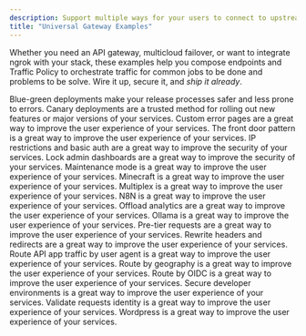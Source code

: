 ```yaml
---
description: Support multiple ways for your users to connect to upstream services with a flexible OR operator pattern.
title: "Universal Gateway Examples"
---
```


Whether you need an API gateway, multicloud failover, or want to integrate ngrok with your stack, these examples help you compose endpoints and Traffic Policy to orchestrate traffic for common jobs to be done and problems to be solve. Wire it up, secure it, and *ship it already*.

<Columns cols={2}>
  <Card title="Blue Green Deployments" icon="truck" href="/universal-gateway/examples/blue-green-deployments">
    Blue-green deployments make your release processes safer and less prone to errors.	
  </Card>
  <Card title="Canary Deployments" icon="bird" href="/universal-gateway/examples/canary-deployments">
    Canary deployments are a trusted method for rolling out new features or major versions of your services.
  </Card>
  <Card title="Custom Error Pages" icon="bug" href="/universal-gateway/examples/custom-error-pages">
    Custom error pages are a great way to improve the user experience of your services.
  </Card>
  <Card title="Front Door Pattern" icon="house" href="/universal-gateway/examples/front-door-pattern">
    The front door pattern is a great way to improve the user experience of your services.
  </Card>
  <Card title="IP Restrictions and Basic Auth" icon="lock" href="/universal-gateway/examples/ip-restrictions-basic-auth">
    IP restrictions and basic auth are a great way to improve the security of your services.
  </Card>
  <Card title="Lock Admin Dashboards" icon="lock" href="/universal-gateway/examples/lock-admin-dashboards">
    Lock admin dashboards are a great way to improve the security of your services.
  </Card>
  <Card title="Maintenance Mode" icon="triangle-exclamation" href="/universal-gateway/examples/maintenance-mode">
    Maintenance mode is a great way to improve the user experience of your services.
  </Card>
  <Card title="Minecraft" icon="pickaxe" href="/universal-gateway/examples/minecraft">
    Minecraft is a great way to improve the user experience of your services.
  </Card>
  <Card title="Multiplex" icon="rectangle-history" href="/universal-gateway/examples/multiplex">
    Multiplex is a great way to improve the user experience of your services.
  </Card>
  <Card title="N8N" icon="diagram-subtask" href="/universal-gateway/examples/n8n">
    N8N is a great way to improve the user experience of your services.
  </Card>
  <Card title="Offload Analytics" icon="chart-simple" href="/universal-gateway/examples/offload-analytics">
    Offload analytics are a great way to improve the user experience of your services.
  </Card>
  <Card title="Ollama" icon="paw" href="/universal-gateway/examples/ollama">
    Ollama is a great way to improve the user experience of your services.
  </Card>
  <Card title="Pre-Tier Requests" icon="chart-simple" href="/universal-gateway/examples/pre-tier-requests">
    Pre-tier requests are a great way to improve the user experience of your services.
  </Card>
  <Card title="Rewrite Headers and Redirects" icon="route" href="/universal-gateway/examples/rewrite-headers-redirects">
    Rewrite headers and redirects are a great way to improve the user experience of your services.
  </Card>
  <Card title="Route API App Traffic by User Agent" icon="user" href="/universal-gateway/examples/route-api-app-traffic-user-agent">
    Route API app traffic by user agent is a great way to improve the user experience of your services.
  </Card>
  <Card title="Route by Geography" icon="earth-americas" href="/universal-gateway/examples/route-by-geography">
    Route by geography is a great way to improve the user experience of your services.
  </Card>
  <Card title="Route by OIDC" icon="openid" href="/universal-gateway/examples/route-by-oidc">
    Route by OIDC is a great way to improve the user experience of your services.
  </Card>
  <Card title="Secure Developer Environments" icon="shield-check" href="/universal-gateway/examples/secure-developer-environments">
    Secure developer environments is a great way to improve the user experience of your services.
  </Card>
  <Card title="Validate Requests Identity" icon="id-card" href="/universal-gateway/examples/validate-requests-identity">
    Validate requests identity is a great way to improve the user experience of your services.
  </Card>
  <Card title="Wordpress" icon="wordpress" href="/universal-gateway/examples/wordpress">
    Wordpress is a great way to improve the user experience of your services.
  </Card>
</Columns>